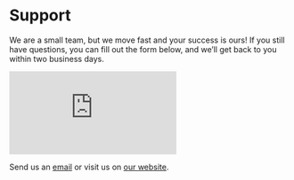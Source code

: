 # Support

We are a small team, but we move fast and your success is ours! 
If you still have questions, you can fill out the form below, and we’ll get back to you within two business days. 

<div style={{ position: 'relative', width: '100%', height: '700px', marginTop: '20px' }}>
    <iframe
        src="https://share-eu1.hsforms.com/1IKi5Eg2DT3C1BoWQzNQ0Eg2drqet" 
        title="Embedded Form"
        frameborder="0"
        style={{ width: '100%', height: '100%' }}
    ></iframe>
</div>

Send us an [email](mailto:support@alkem.io) or visit us on [our website](https://welcome.alkem.io/contact).
